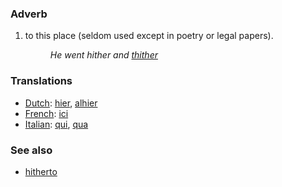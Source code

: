 === Adverb ===
# to this place (seldom used except in poetry or legal papers).
#:''He went hither and [[thither]]''

===Translations===

*[[Dutch]]: [[hier]], [[alhier]]
*[[French]]: [[ici]]
*[[Italian]]: [[qui]], [[qua]]

=== See also ===
*[[hitherto]]